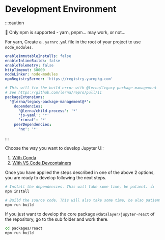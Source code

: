 # Development Environment

:::caution

🚨 Only npm is supported - yarn, pnpm... may work, or not...

For yarn, Create a `.yarnrc.yml` file in the root of your project to use `node_modules`.

```yaml
enableImmutableInstalls: false
enableInlineBuilds: false
enableTelemetry: false
httpTimeout: 60000
nodeLinker: node-modules
npmRegistryServer: 'https://registry.yarnpkg.com'

# This will fix the build error with @lerna/legacy-package-management
# See https://github.com/lerna/repro/pull/11
packageExtensions:
  '@lerna/legacy-package-management@*':
    dependencies:
      '@lerna/child-process': '*'
      'js-yaml': '*'
      'rimraf': '*'
    peerDependencies:
      'nx': '*'
```

:::

Choose the way you want to develop Jupyter UI:

1. [With Conda](/docs/develop/dev-environment/conda)
1. [With VS Code Devcontainers](/docs/develop/dev-environment/devcontainers)

Once you have applied the steps described in one of the above 2 options, you are ready to develop following the next steps.

```bash
# Install the dependencies. This will take some time, be patient. 👍
npm install
```

```bash
# Build the source code. This will also take some time, be also patient. 🙂
npm run build
```

If you just want to develop the core package `@datalayer/jupyter-react` of the repository, go to the sub folder and work there.

```bash
cd packages/react
npm run build
```
